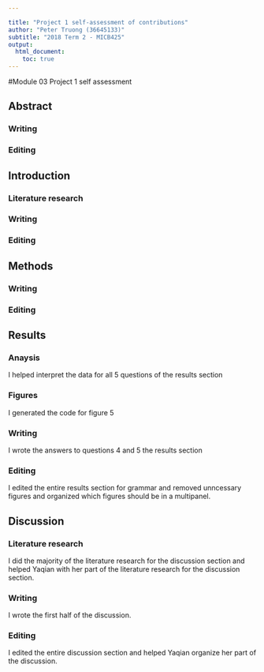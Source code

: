```yaml
---

title: "Project 1 self-assessment of contributions"
author: "Peter Truong (36645133)"
subtitle: "2018 Term 2 - MICB425"
output: 
  html_document:
    toc: true
---
```



#Module 03 Project 1 self assessment

## Abstract
### Writing

### Editing


## Introduction
### Literature research

### Writing

### Editing


## Methods
### Writing

### Editing


## Results
### Anaysis 

I helped interpret the data for all 5 questions of the results section

### Figures

I generated the code for figure 5

### Writing

I wrote the answers to questions 4 and 5 the results section

### Editing

I edited the entire results section for grammar and removed unncessary figures and organized which figures should be in a multipanel.

## Discussion
### Literature research

I did the majority of the literature research for the discussion section and helped Yaqian with her part of the literature research for the discussion section.

### Writing

I wrote the first half of the discussion.

### Editing

I edited the entire discussion section and helped Yaqian organize her part of the discussion.

